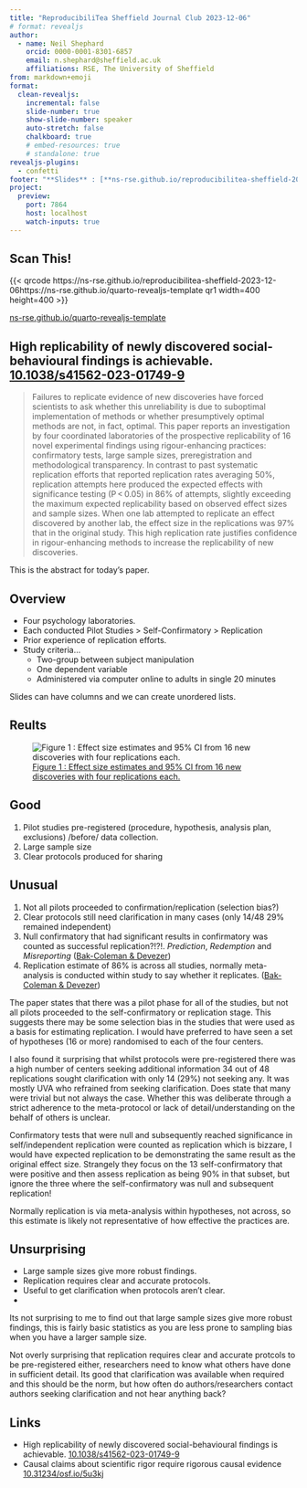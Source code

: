 ```yaml
---
title: "ReproducibiliTea Sheffield Journal Club 2023-12-06"
# format: revealjs
author:
  - name: Neil Shephard
    orcid: 0000-0001-8301-6857
    email: n.shephard@sheffield.ac.uk
    affiliations: RSE, The University of Sheffield
from: markdown+emoji
format:
  clean-revealjs:
    incremental: false
    slide-number: true
    show-slide-number: speaker
    auto-stretch: false
    chalkboard: true
    # embed-resources: true
    # standalone: true
revealjs-plugins:
  - confetti
footer: "**Slides** : [**ns-rse.github.io/reproducibilitea-sheffield-2023-12-06**](https://ns-rse.github.io/reproducibilitea-sheffield-2023-12-06)"
project:
  preview:
    port: 7864
    host: localhost
    watch-inputs: true
---
```


## Scan This!

{{< qrcode https://ns-rse.github.io/reproducibilitea-sheffield-2023-12-06https://ns-rse.github.io/quarto-revealjs-template qr1 width=400 height=400 >}}

[ns-rse.github.io/quarto-revealjs-template](https://ns-rse.github.io/quarto-revealjs-template)

## High replicability of newly discovered social-behavioural findings is achievable. [10.1038/s41562-023-01749-9](https://doi.org/10.1038/s41562-023-01749-9)

> Failures to replicate evidence of new discoveries have forced scientists to ask whether this unreliability is due to
> suboptimal implementation of methods or whether presumptively optimal methods are not, in fact, optimal. This paper
> reports an investigation by four coordinated laboratories of the prospective replicability of 16 novel experimental
> findings using rigour-enhancing practices: confirmatory tests, large sample sizes, preregistration and methodological
> transparency. In contrast to past systematic replication efforts that reported replication rates averaging 50%,
> replication attempts here produced the expected effects with significance testing (P < 0.05) in 86% of attempts,
> slightly exceeding the maximum expected replicability based on observed effect sizes and sample sizes. When one lab
> attempted to replicate an effect discovered by another lab, the effect size in the replications was 97% that in the
> original study. This high replication rate justifies confidence in rigour-enhancing methods to increase the
> replicability of new discoveries.


::: {.notes}
This is the abstract for today's paper.
:::

## Overview

+ Four psychology laboratories.
+ Each conducted Pilot Studies > Self-Confirmatory > Replication
+ Prior experience of replication efforts.
+ Study criteria...
  + Two-group between subject manipulation
  + One dependent variable
  + Administered via computer online to adults in single 20 minutes

::: {.notes}
Slides can have columns and we can create unordered lists.
:::

## Reults

![[Figure 1 : Effect size estimates and 95% CI from 16 new discoveries with four replications
each.](https://www.nature.com/articles/s41562-023-01749-9/figures/1)](https://media.springernature.com/full/springer-static/image/art%3A10.1038%2Fs41562-023-01749-9/MediaObjects/41562_2023_1749_Fig1_HTML.png?as=webp)


## Good


1. Pilot studies pre-registered (procedure, hypothesis, analysis plan, exclusions) /before/ data collection.
2. Large sample size
3. Clear protocols produced for sharing


## Unusual

1. Not all pilots proceeded to confirmation/replication (selection bias?)
2. Clear protocols still need clarification in many cases (only 14/48 29% remained independent)
3. Null confirmatory that had significant results in confirmatory was counted as successful
   replication?!?!. _Prediction_, _Redemption_ and _Misreporting_ ([Bak-Coleman &
   Devezer](https://europepmc.org/article/PPR/PPR763078))
4. Replication estimate of 86% is across all studies, normally meta-analysis is conducted within study to say whether it
   replicates.  ([Bak-Coleman & Devezer](https://europepmc.org/article/PPR/PPR763078))



::: {.notes}
The paper states that there was a pilot phase for all of the studies, but not all pilots proceeded to the
self-confirmatory or replication stage. This suggests there may be some selection bias in the studies that were used as
a basis for estimating replication. I would have preferred to have seen a set of hypotheses (16 or more) randomised to
each of the four centers.

I also found it surprising that whilst protocols were pre-registered there was a high number of centers seeking
additional information 34 out of 48 replications sought clarification with only 14 (29%) not seeking any. It was mostly
UVA who refrained from seeking clarification. Does state that many were trivial but not always the case. Whether this
was deliberate through a strict adherence to the meta-protocol or lack of detail/understanding on the behalf of others
is unclear.

Confirmatory tests that were null and subsequently reached significance in self/independent replication were counted as
replication which is bizzare, I would have expected replication to be demonstrating the same result as the original
effect size. Strangely they focus on the 13 self-confirmatory that were positive and then assess replication as being
90% in that subset, but ignore the three where the self-confirmatory was null and subsequent replication!

Normally replication is via meta-analysis within hypotheses, not across, so this estimate is likely not representative
of how effective the practices are.
:::


## Unsurprising

+ Large sample sizes give more robust findings.
+ Replication requires clear and accurate protocols.
+ Useful to get clarification when protocols aren't clear.
+

::: {.notes}
Its not surprising to me to find out that large sample sizes give more robust findings, this is fairly basic statistics
as you are less prone to sampling bias when you have a larger sample size.

Not overly surprising that replication requires clear and accurate protcols to be pre-registered either, researchers
need to know what others have done in sufficient detail. Its good that clarification was available when required and
this should be the norm, but how often do authors/researchers contact authors seeking clarification and not hear
anything back?

:::

## Links

+ High replicability of newly discovered social-behavioural findings is
  achievable. [10.1038/s41562-023-01749-9](https://doi.org/10.1038/s41562-023-01749-9)
+ Causal claims about scientific rigor require rigorous causal evidence
  [10.31234/osf.io/5u3kj](https://doi.org/10.31234/osf.io/5u3kj)
